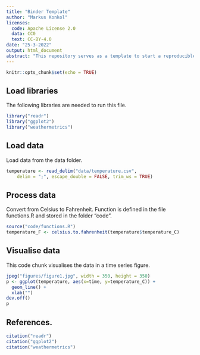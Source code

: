 ```yaml
---
title: "Binder Template"
author: "Markus Konkol"
licenses:
  code: Apache License 2.0
  data: CC0
  text: CC-BY-4.0
date: "25-3-2022"
output: html_document
abstract: "This repository serves as a template to start a reproducible computational analysis written in R, which will later run on mybinder."
---
```


```r
knitr::opts_chunk$set(echo = TRUE)
```

## Load libraries
The following libraries are needed to run this file. 
```r
library("readr")
library("ggplot2")
library("weathermetrics")
```

## Load data
Load data from the data folder.
```r
temperature <- read_delim("data/temperature.csv", 
    delim = ";", escape_double = FALSE, trim_ws = TRUE)
```

## Process data 
Convert from Celsius to Fahrenheit. Function is defined in the file functions.R and stored in the folder "code".
```r
source("code/functions.R")
temperature_F <- celsius.to.fahrenheit(temperature$temperature_C)
```

## Visualise data 
This code chunk visualises the data in a time series figure.
```r
jpeg("figures/figure1.jpg", width = 350, height = 350)
p <- ggplot(temperature, aes(x=time, y=temperature_C)) +
  geom_line() + 
  xlab("")
dev.off()
p
```

## References.
```r
citation("readr")
citation("ggplot2")
citation("weathermetrics")
```

